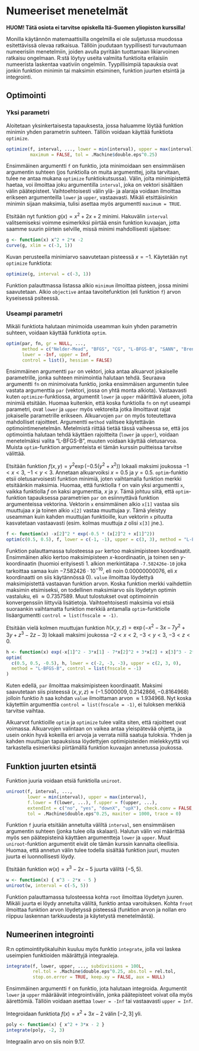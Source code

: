 # Numeeriset menetelmät {#sec-numerical}

**HUOM! Tätä osiota ei tarvitse opiskella Itä-Suomen yliopiston kurssilla!**

Monilla käytännön matemaattisilla ongelmilla ei ole suljetussa muodossa esitettävissä olevaa ratkaisua. Tällöin joudutaan tyypillisesti turvautumaan numeerisiin menetelmiin, joiden avulla pyritään tuottamaan likiarvoinen ratkaisu ongelmaan. R:stä löytyy useita valmiita funktioita erilaisiin numeerista laskentaa vaativiin ongelmiin. Tyypillisimpiä tapauksia ovat jonkin funktion minimin tai maksimin etsiminen, funktion juurten etsintä ja integrointi. 

## Optimointi

### Yksi parametri

Aloitetaan yksinkertaisesta tapauksesta, jossa haluamme löytää funktion minimin yhden parametrin suhteen. Tällöin voidaan käyttää funktiota `optimize`.
```r
optimize(f, interval, ..., lower = min(interval), upper = max(interval),
         maximum = FALSE, tol = .Machine$double.eps^0.25)
```
Ensimmäinen argumentti `f` on funktio, jota minimoidaan sen ensimmäisen argumentin suhteen (jos funktiolla on muita argumenttej, joita tarvitaan, tulee ne antaa mukana `optimize` funktiokutsussa). Välin, jolta minimipistettä haetaa, voi ilmoittaa joku argumentilla `interval`, joka on vektori sisältäen välin päätepisteet. Vaihtoehtoisesti välin ylä- ja alaraja voidaan ilmoittaa erikseen argumenteilla `lower` ja `upper`, vastaavasti. Mikäli etsittäisiinkin minimin sijaan maksimia, tulisi asettaa myös argumentti `maximum = TRUE`.

Etsitään nyt funktion $g(x) = x^2 + 2x + 2$ minimi. Hakuvälin `interval` valitsemiseksi voimme esimerkiksi piirtää ensin funktion kuvaajan, jotta saamme suurin piirtein selville, missä minimi mahdollisesti sijaitsee:
```r
g <- function(x) x^2 + 2*x -2
curve(g, xlim = c(-3, 1))
```

Kuvan perusteella minimiarvo saavutetaan pisteessä $x = -1$. Käytetään nyt `optimize` funktiota:
```r
optimize(g, interval = c(-3, 1))
```
Funktion palauttmassa listassa alkio `minimum` ilmoittaa pisteen, jossa minimi saavutetaan. Alkio `objective` antaa tavoitefunktion (eli funktion `f`) arvon kyseisessä psiteessä.

### Useampi parametri

Mikäli funktiota halutaan minimoida useamman kuin yhden parametrin suhteen, voidaan käyttää funktiota `optim`.
```r
optim(par, fn, gr = NULL, ...,
      method = c("Nelder-Mead", "BFGS", "CG", "L-BFGS-B", "SANN", "Brent"),
      lower = -Inf, upper = Inf,
      control = list(), hessian = FALSE)
```
Ensimmäinen argumentti `par` on vektori, joka antaa alkuarvot jokaiselle parametrille, jonka suhteen minimointia halutaan tehdä. Seuraava argumentti `fn` on minimoivata funktio, jonka ensimmäisen argumentin tulee vastata argumenttia `par` (vektori, jossa on yhtä monta alkiota). Vastaavasti kuten `optimize`-funktiossa, argumentit `lower` ja `upper` määrittävä alueen, jolta minimiä etsitään. Huomaa kuitenkin, että koska funktiolla `fn` on nyt useampi parametri, ovat `lower` ja `upper` myös vektoreita jotka ilmoittavat rajat jokaiselle parametrille erikseen. Alkuarvojen `par` on myös toteutettava mahdolliset rajoitteet. Argumentti `method` valitsee käytettävän optimointimenetelmän. Metelmistä riittää tietää tässä vaiheessa se, että jos optimointia halutaan tehdä käyttäen rajoitteita (`lower` ja `upper`), voidaan menetelmäksi valita "L-BFGS-B", muuten voidaan käyttää oletusarvoa. Muista `optim`-funktion argumenteista ei tämän kurssin puitteissa tarvitse välittää.

Etsitään funktion $f(x,y) = y^2\exp(-0.5(y^2+x^2))$ lokaali maksimi joukossa $-1 < x < 3$, $-1 < y < 3$. Annetaan alkuarvoiksi $x = 0.5$ ja $y = 0.5$. `optim`-funktio etsii oletusarvoisesti funktion minimiä, joten vaihtamalla funktion merkki etsitäänkin maksimia. Huomaa, että funktiolla `f` on vain yksi argumentti `x`, vaikka funktiolla $f$ on kaksi argumenttia, $x$ ja $y$. Tämä johtuu siitä, että `optim`-funktion tapauksessa parametrien `par` on esiinnyttävä funktion argumenteissa vektorina. Vektorin `x` ensimmäinen alkio `x[1]` vastaa siis muuttujaa $x$ ja toinen alkio `x[2]` vastaa muuttujaa $y$. Tämä yleistyy useamman kuin kahden muuttujan funktioille, kun vektorin `x` pituutta kasvatetaan vastaavasti (esim. kolmas muuttuja $z$ olisi `x[3]` jne.).

```r
f <- function(x) -x[2]^2 * exp(-0.5 * (x[2]^2 + x[1]^2))
optim(c(0.5, 0.5), f, lower = c(-1, -1), upper = c(3, 3), method = "L-BFGS-B")
```
Funktion palauttamassa tulosteessa `par` kertoo maksimipisteen koordinaatit. Ensimmäinen alkio kertoo maksimipisteen $x$-koordinaatin, ja toinen sen $y$-koordinaatin (huomioi erityisesti 1. alkion merkintätapa `-7.582426e-10` joka tarkoittaa samaa kuin $-7.582426 \cdot 10^{-10}$, eli noin $0.00000000076$, eli $x$ koordinaatti on siis käytännössä $0$). `value` ilmoittaa löydettyä maksimipistettä vastaavan funktion arvon. Koska funktion merkki vaihdettiin maksimin etsimiseksi, on todellinen maksimiarvo siis löydetyn optimin vastaluku, eli $\approx 0.7357589$. Muut tulostukset ovat optimoinnin konvergenssiin liittyviä lisätietoja. Vaihtoehtoisesti maksimia voi etsiä suoraankin vaihtamatta funktion merkkiä antamalla `optim`-funktiolle lisäargumentti `control = list(fnscale = -1)`.

Etsitään vielä kolmen muuttujan funktion $h(x,y,z) = \exp(-x^2-3x-7y^2+3y+z^3-2z-3)$ lokaali maksimi joukossa $-2 < x < 2$, $-3 < y < 3$, $-3 < z < 0$.
```r
h <- function(x) exp(-x[1]^2 - 3*x[1] - 7*x[2]^2 + 3*x[2] + x[3]^3 - 2*x[3] - 3)
optim(
  c(0.5, 0.5, -0.5), h, lower = c(-2, -3, -3), upper = c(2, 3, 0), 
  method = "L-BFGS-B", control = list(fnscale = -1)
)
```
Kuten edellä, `par` ilmoittaa maksimipisteen koordinaatit. Maksimi saavutetaan siis pisteessä $(x,y,z) \approx (-1.5000009, 0.2142866, -0.8164968)$ jolloin funktio $h$ saa kohdan `value` ilmoittaman arvon $\approx 1.934968$. Nyt koska käytettiin argumenttia `control = list(fnscale = -1)`, ei tuloksen merkkiä tarvitse vaihtaa.

Alkuarvot funktioille `optim` ja `optimize` tulee valita siten, että rajoitteet ovat voimassa. Alkuarvojen valintaan on vaikea antaa yleispätevää ohjetta, ja usein onkin hyvä kokeilla eri arvoja ja verrata niillä saatuja tuloksia. Yhden ja kahden muuttujan tapauksissa löydettyjen optimipisteiden mielekkyyttä voi tarkastella esimerkiksi piirtämällä funktion kuvaajan annetussa joukossa.

## Funktion juurten etsintä

Funktion juuria voidaan etsiä funktiolla `uniroot`.
```r
uniroot(f, interval, ...,
        lower = min(interval), upper = max(interval),
        f.lower = f(lower, ...), f.upper = f(upper, ...),
        extendInt = c("no", "yes", "downX", "upX"), check.conv = FALSE,
        tol = .Machine$double.eps^0.25, maxiter = 1000, trace = 0)
```
Funktion `f` juuria etsitään annetulta väliltä `interval`, sen ensimmäisen argumentin suhteen (jonka tulee olla skalaari). Halutun välin voi määrittää myös sen päätepisteinä käyttäen argumentteja `lower` ja `upper`. Muut `uniroot`-funktion argumentit eivät ole tämän kurssin kannalta oleellisia. Huomaa, että annetun välin tulee todella sisältää funktion juuri, muuten juurta ei luonnollisesti löydy.

Etsitään funktion $w(x)=x^3-2x-5$ juurta väliltä $(-5,5)$.
```r
w <- function(x) { x^3 - 2*x - 5 }
uniroot(w, interval = c(-5, 5))
```
Funktion palauttamassa tulosteessa kohta `root` ilmoittaa löydetyn juuren. Mikäli juurta ei löydy annetulta väliltä, funktio antaa varoituksen. Kohta `froot` ilmoittaa funktion arvon löydetyssä pisteessä (funktion arvon ja nollan ero riippuu laskennan tarkkuudesta ja käytetystä menetelmästä).

## Numeerinen integrointi 

R:n optimointityökaluihin kuuluu myös funktio `integrate`, jolla voi laskea useimpien funktioiden määrättyjä integraaleja.
```r
integrate(f, lower, upper, ..., subdivisions = 100L,
          rel.tol = .Machine$double.eps^0.25, abs.tol = rel.tol,
          stop.on.error = TRUE, keep.xy = FALSE, aux = NULL)
```
Ensimmäinen argumentti `f` on funktio, jota halutaan integroida. Argumentit `lower` ja `upper` määräävät integrointivälin, jonka päätepisteet voivat olla myös äärettömiä. Tällöin voidaan asettaa `lower = -Inf` tai vastaavasti `upper = Inf`.

Integroidaan funktiota $f(x) = x^2+3x-2$ välin $[-2,3]$ yli.
```r
poly <- function(x) { x^2 + 3*x - 2 }
integrate(poly, -2, 3)
```
Integraalin arvo on siis noin $9.17$.

